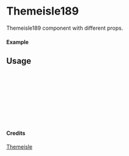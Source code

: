 
<Meta of={Themeisle189} title="Themeisle/Themeisle189" />

# Themeisle189

Themeisle189 component with different props.

#### Example

<Canvas of={Themeisle189.Primary} />

## Usage

```ts
import { Themeisle189 } from "yadl-ui";

const Example = () => {
  return (
      <Themeisle189 />
  );
};

export default Example;
```

#### Credits
[Themeisle](https://themeisle.com/illustrations)
